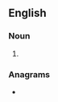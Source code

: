 ==English==

===Noun===
{{head|en|noun plural form}}

# {{plural of|foreshore|lang=en}}

===Anagrams===
* {{anagrams|en|forehorses}}